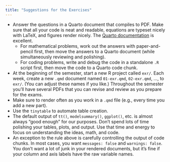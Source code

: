```yaml
---
title: "Suggestions for the Exercises"
---
```


- Answer the questions in a Quarto document that compiles to PDF. Make sure that all your code is neat and readable, equations are typeset nicely with LaTeX, and figures render nicely. The [Quarto documentation](https://quarto.org/docs/output-formats/pdf-basics.html) is excellent. 
    - For mathematical problems, work out the answers with paper-and-pencil first, then move the answers to a Quarto document (while simultaneously reviewing and polishing).
    - For coding problems, write and debug the code in a standalone `.R` script first, then move the code to a Quarto code chunk. 
- At the beginning of the semester, start a new R project called `exr/`. Each week, create a new `.qmd` document named `01-exr.qmd`, `02-exr.qmd`, ..., to `exr/`. (You can adjust these names if you like.) Throughout the semester you'll have several PDFs that you can revise and review as you prepare for the exams.
- Make sure to render often as you work in a `.qmd` file (e.g., every time you add a new part).
- Use the `tinytable` to automate table creation. 
- The default output of `tt()`, `modelsummary()`, `ggplot()`, etc. is almost always "good enough" for our purposes. Don't spend lots of time polishing your tables, plots, and output. Use that time and energy to focus on understanding the ideas, math, and code.
- An exception to the rule above is carefully controlling the output of code chunks. In most cases, you want `messages: false` and `warnings: false`. You don't want a lot of junk in your rendered documents, but it's fine if your column and axis labels have the raw variable names. 
